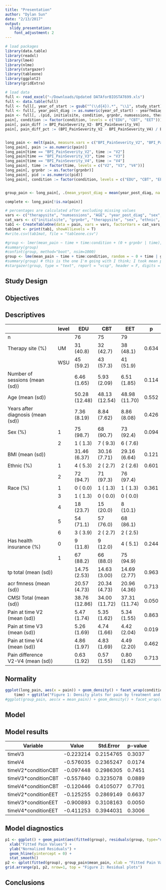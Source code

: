 ```yaml
---
title: "Presentation"
author: "Dylan Sun"
date: "2/13/2017"
output:
  slidy_presentation:
    font_adjustment: 2
---
```


```r
# load packages
library(data.table)
library(readxl)
library(lme4)
library(nlme)
library(stargazer)
library(tableone)
library(ggplot2)
library(gridExtra)
```
```r
# load data
full <- read_excel("~/Downloads/Updated DATAforBIOSTAT699.xls")
full <- data.table(full)
full <- full[, year_of_start := gsub("^(\\d{4}).*", "\\1", study_start)]
full <- full[, year_post_diag := as.numeric(year_of_start) - yearfmdiagnosed]
pain <- full[, .(pid, initialsite, condition, grpnbr, numsessions, therapysite, AGE, yearfmonset, yearfmdiagnosed, year_post_diag, sex, bmi, ethnic, race, highesteduc, relationstatus, numberhousehold, numberchildren, currentemployment, hhincome, healthinsurance, tptotal, acr_fmness, CMSI_Total, BPI_PainSeverity_V2, BPI_PainSeverity_V3, BPI_PainSeverity_V4)]
pain[, condition := factor(condition, levels = c("EDU", "CBT", "EET"))]
pain[, pain_diff := BPI_PainSeverity_V2- BPI_PainSeverity_V4]
pain[, pain_diff_pct := (BPI_PainSeverity_V2 - BPI_PainSeverity_V4) / BPI_PainSeverity_V2]


long_pain <- melt(pain, measure.vars = c("BPI_PainSeverity_V2", "BPI_PainSeverity_V3", "BPI_PainSeverity_V4"), variable.name = "time", value.name = "pain")
long_pain[, pain := as.numeric(pain)]
long_pain[time == "BPI_PainSeverity_V2", time := "V2"]
long_pain[time == "BPI_PainSeverity_V3", time := "V3"]
long_pain[time == "BPI_PainSeverity_V4", time := "V4"]
long_pain[, time := factor(time, levels = c("V2", "V3", "V4"))]
long_pain[, grpnbr := as.factor(grpnbr)]
long_pain[, pid := as.numeric(pid)]
long_pain[, condition := factor(condition, levels = c("EDU", "CBT", "EET"))]


group_pain <- long_pain[, .(mean_yrpost_diag = mean(year_post_diag, na.rm = T), mean_age = mean(AGE), mean_pain = mean(pain, na.rm = T)), by = .(grpnbr, condition, time)]

complete <- long_pain[!is.na(pain)]
```

```r
# percentages are calculated after excluding missing values
vars <- c("therapysite", "numsessions", "AGE", "year_post_diag", "sex", "bmi", "ethnic", "race", "healthinsurance", "tptotal", "acr_fmness", "CMSI_Total", "BPI_PainSeverity_V2", "BPI_PainSeverity_V3", "BPI_PainSeverity_V4")
cat_vars <- c("initialsite", "grpnbr", "therapysite", "sex", "ethnic", "race", "highesteduc", "relationstatus","currentemployment", "healthinsurance")
tab1 <- CreateTableOne(data = pain, vars = vars, factorVars = cat_vars, strata = "condition")
tab1mat <- print(tab1, showAllLevels = T)
#write.csv(tab1mat, file = "tableone.csv")
```

```r
#group <- lmer(mean_pain ~ time + time:condition + (0 + grpnbr | time), data = group_pain)
#summary(group)
#confint(group, method="boot", nsim=1000)
group <- lme(mean_pain ~ time + time:condition, random = ~ 0 + time | grpnbr, data = group_pain)
#summary(group) # this is the one I'm going with I think; I took mean pain for each group, then two levels.
#stargazer(group, type = "text", report = "vcsp", header = F, digits = 2)
```



## Study Design

## Objectives

## Descriptives
|  	| level 	| EDU 	| CBT 	| EET 	| p 	|
|-----------------------------------	|-------	|---------------	|---------------	|---------------	|-------	|
| n 	|  	| 76 	| 75 	| 79 	|  	|
| Therapy site (\%) 	| UM 	| 31 (40.8) 	| 32 (42.7) 	| 38 (48.1) 	| 0.634 	|
|  	| WSU 	| 45 (59.2) 	| 43 (57.3) 	| 41 (51.9) 	|  	|
| Number of sessions (mean (sd)) 	|  	| 6.46 (1.65) 	| 5.93 (2.09) 	| 6.51 (1.85) 	| 0.114 	|
| Age (mean (sd)) 	|  	| 50.28 (12.48) 	| 48.13 (12.54) 	| 48.98 (11.70) 	| 0.552 	|
| Years after diagnosis (mean (sd)) 	|  	| 7.36 (8.19) 	| 8.84 (7.62) 	| 8.86 (8.08) 	| 0.426 	|
| Sex (\%) 	| 1 	| 75 (98.7) 	| 68 (90.7) 	| 73 (92.4) 	| 0.094 	|
|  	| 2 	| 1 ( 1.3) 	| 7 ( 9.3) 	| 6 ( 7.6) 	|  	|
| BMI (mean (sd)) 	|  	| 31.46 (6.37) 	| 30.16 (7.71) 	| 29.16 (6.64) 	| 0.121 	|
| Ethnic (\%) 	| 1 	| 4 ( 5.3) 	| 2 ( 2.7) 	| 2 ( 2.6) 	| 0.601 	|
|  	| 2 	| 72 (94.7) 	| 71 (97.3) 	| 76 (97.4) 	|  	|
| Race (\%) 	| 1 	| 0 ( 0.0) 	| 1 ( 1.3) 	| 1 ( 1.3) 	| 0.361 	|
|  	| 3 	| 1 ( 1.3) 	| 0 ( 0.0) 	| 0 ( 0.0) 	|  	|
|  	| 4 	| 18 (23.7) 	| 15 (20.0) 	| 8 (10.1) 	|  	|
|  	| 5 	| 54 (71.1) 	| 57 (76.0) 	| 68 (86.1) 	|  	|
|  	| 6 	| 3 ( 3.9) 	| 2 ( 2.7) 	| 2 ( 2.5) 	|  	|
| Has health insurance (\%) 	| 0 	| 9 (11.8) 	| 9 (12.0) 	| 4 ( 5.1) 	| 0.244 	|
|  	| 1 	| 67 (88.2) 	| 66 (88.0) 	| 75 (94.9) 	|  	|
| tp total (mean (sd)) 	|  	| 14.75 (2.53) 	| 14.63 (3.00) 	| 14.69 (2.77) 	| 0.963 	|
| acr fmness (mean (sd)) 	|  	| 20.57 (4.73) 	| 20.34 (4.73) 	| 20.96 (4.36) 	| 0.713 	|
| CMSI Total (mean (sd)) 	|  	| 38.76 (12.86) 	| 34.00 (11.72) 	| 37.31 (11.74) 	| 0.050 	|
| Pain at time V2 (mean (sd)) 	|  	| 5.47 (1.74) 	| 5.35 (1.62) 	| 5.34 (1.55) 	| 0.863 	|
| Pain at time V3 (mean (sd)) 	|  	| 5.26 (1.69) 	| 4.74 (1.66) 	| 4.42 (2.04) 	| 0.019 	|
| Pain at time V4 (mean (sd)) 	|  	| 4.86 (1.97) 	| 4.83 (1.69) 	| 4.49 (2.20) 	| 0.462 	|
| Pain difference V2-V4 (mean (sd)) 	|  	| 0.63 (1.92) 	| 0.57 (1.55) 	| 0.80 (1.62) 	| 0.713 	|

## Normality
```r
ggplot(long_pain, aes(x = pain)) + geom_density() + facet_wrap(condition ~
    time) + ggtitle("Figure 1: Density plots for pain by treatment and time point")
#ggplot(group_pain, aes(x = mean_pain)) + geom_density() + facet_wrap(condition ~ time) 
```

## Model

## Model results
| Variable            | Value     | Std.Error | p-value |
|---------------------|-----------|-----------|---------|
| timeV3              | -0.223214 | 0.2154765 | 0.3037  |
| timeV4              | -0.576035 | 0.2365247 | 0.0174  |
| timeV2*conditionCBT | -0.097448 | 0.2986305 | 0.7451  |
| timeV3*conditionCBT | -0.557840 | 0.3235078 | 0.0889  |
| timeV4*conditionCBT | -0.120446 | 0.4105077 | 0.7701  |
| timeV2*conditionEET | -0.125255 | 0.2869149 | 0.6637  |
| timeV3*conditionEET | -0.900893 | 0.3108163 | 0.0050  |
| timeV4*conditionEET | -0.411253 | 0.3944031 | 0.3006  |

## Model diagnostics
```r
p1 <- ggplot() + geom_point(aes(fitted(group), residuals(group, type="normalized"))) + 
  xlab("Fitted Pain Values") +
  ylab("Normalized Residuals") + 
  geom_hline(yintercept = 0) +
  stat_smooth()
p2 <- qplot(fitted(group), group_pain$mean_pain, xlab = "Fitted Pain Values", ylab = "Actual Pain Values") + geom_abline(slope = 1)
grid.arrange(p1, p2, nrow=1, top = "Figure 2: Residual plots")
```

## Conclusions